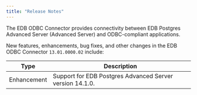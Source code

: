 ```yaml
---
title: "Release Notes"
---
```

The EDB ODBC Connector provides connectivity between EDB Postgres Advanced Server (Advanced Server) and ODBC-compliant applications.

New features, enhancements, bug fixes, and other changes in the EDB ODBC Connector `13.01.0000.02` include:

| Type        | Description                                              |
| ----------- | -------------------------------------------------------- |
| Enhancement | Support for EDB Postgres Advanced Server version 14.1.0. |